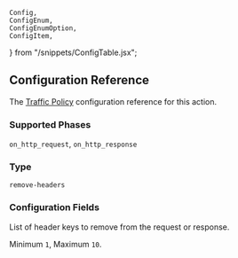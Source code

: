 
	Config,
	ConfigEnum,
	ConfigEnumOption,
	ConfigItem,
} from "/snippets/ConfigTable.jsx";

## Configuration Reference

The [Traffic Policy](/traffic-policy/) configuration
reference for this action.

### Supported Phases

`on_http_request`, `on_http_response`

### Type

`remove-headers`

### Configuration Fields

<Config>
	<ConfigItem title="headers" type="array of strings" required={true}>
		<p>List of header keys to remove from the request or response.</p>
		<p>
			Minimum <code>1</code>, Maximum <code>10</code>.
		</p>
	</ConfigItem>
</Config>
